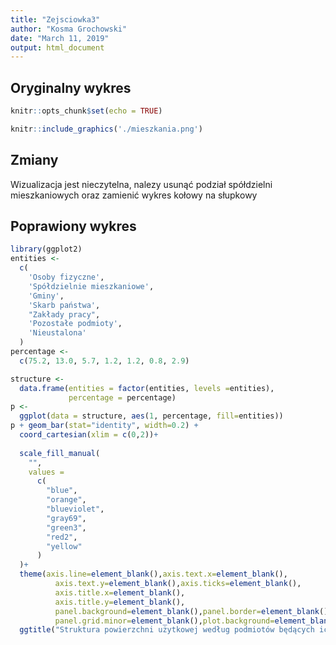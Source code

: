 ```yaml
---
title: "Zejsciowka3"
author: "Kosma Grochowski"
date: "March 11, 2019"
output: html_document
---
```


## Oryginalny wykres

```r
knitr::opts_chunk$set(echo = TRUE)
```
```r
knitr::include_graphics('./mieszkania.png')
```

## Zmiany
Wizualizacja jest nieczytelna, nalezy usunąć podział spółdzielni 
mieszkaniowych oraz zamienić wykres kołowy na słupkowy

## Poprawiony wykres

```r
library(ggplot2)
entities <-
  c(
    'Osoby fizyczne',
    'Spółdzielnie mieszkaniowe',
    'Gminy',
    'Skarb państwa',
    "Zakłady pracy",
    'Pozostałe podmioty',
    'Nieustalona'
  )
percentage <-
  c(75.2, 13.0, 5.7, 1.2, 1.2, 0.8, 2.9)

structure <-
  data.frame(entities = factor(entities, levels =entities),
             percentage = percentage)
p <-
  ggplot(data = structure, aes(1, percentage, fill=entities))
p + geom_bar(stat="identity", width=0.2) +
  coord_cartesian(xlim = c(0,2))+
  
  scale_fill_manual(
    "",
    values =
      c(
        "blue",
        "orange",
        "blueviolet",
        "gray69",
        "green3",
        "red2",
        "yellow"
      )
  )+
  theme(axis.line=element_blank(),axis.text.x=element_blank(),
          axis.text.y=element_blank(),axis.ticks=element_blank(),
          axis.title.x=element_blank(),
          axis.title.y=element_blank(),
          panel.background=element_blank(),panel.border=element_blank(),panel.grid.major=element_blank(),
          panel.grid.minor=element_blank(),plot.background=element_blank())  +
  ggtitle("Struktura powierzchni użytkowej według podmiotów będących ich właścicielami w 2011 r.") 
```
